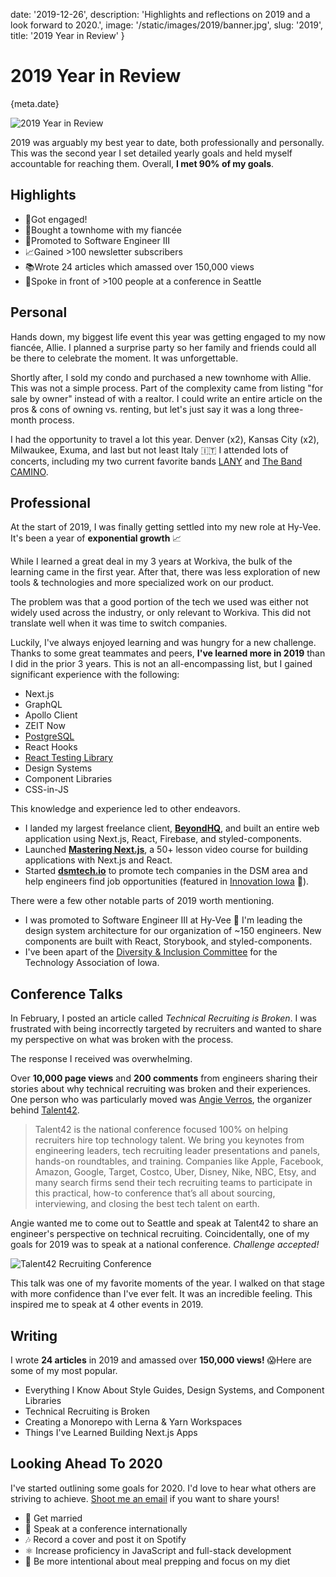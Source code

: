 
date: '2019-12-26',
description: 'Highlights and reflections on 2019 and a look forward to 2020.',
image: '/static/images/2019/banner.jpg',
slug: '2019',
title: '2019 Year in Review'
}


# 2019 Year in Review

<Date>{meta.date}</Date>

![2019 Year in Review](/static/images/2019/banner.jpg)

2019 was arguably my best year to date, both professionally and personally.
This was the second year I set detailed yearly goals and held myself accountable for reaching them. Overall, **I met 90% of my goals**.

## Highlights

-   💍Got engaged!
-   🏡Bought a townhome with my fiancée
-   🚀Promoted to Software Engineer III
-   📈Gained >100 newsletter subscribers
-   📚Wrote 24 articles which amassed over 150,000 views
-   🎤Spoke in front of >100 people at a conference in Seattle

## Personal

Hands down, my biggest life event this year was getting engaged to my now fiancée, Allie.
I planned a surprise party so her family and friends could all be there to celebrate the moment. It was unforgettable.

<!-- ![I got engaged!](/static/images/2019/engaged.png) -->

<!-- Include pictures? -->

Shortly after, I sold my condo and purchased a new townhome with Allie. This was not a simple process.
Part of the complexity came from listing "for sale by owner" instead of with a realtor.
I could write an entire article on the pros & cons of owning vs. renting, but let's just say it was a long three-month process.

<!-- Include pictures? -->

I had the opportunity to travel a lot this year. Denver (x2), Kansas City (x2), Milwaukee, Exuma, and last but not least <Link slug="blog/italy" title="Backpacking Italy">Italy</Link> 🇮🇹
I attended lots of concerts, including my two current favorite bands [LANY](https://thisislany.com) and [The Band CAMINO](https://www.thebandcamino.com/).

## Professional

At the start of 2019, I was finally getting settled into my <Link slug="blog/joining-hy-vee" title="Joining Hy-Vee">new role at Hy-Vee.</Link>
It's been a year of **exponential growth** 📈

While I learned a great deal in my 3 years at Workiva, the bulk of the learning came in the first year.
After that, there was less exploration of new tools & technologies and more specialized work on our product.

The problem was that a good portion of the tech we used was either not widely used across the industry, or only relevant to Workiva.
This did not translate well when it was time to switch companies.

Luckily, I've always enjoyed learning and was hungry for a new challenge.
Thanks to some great teammates and peers, **I've learned more in 2019** than I did in the prior 3 years.
This is not an all-encompassing list, but I gained significant experience with the following:

-   <Link slug="blog/things-ive-learned-building-nextjs-apps" title="Things I've Learned Building Next.js Apps">Next.js</Link>
-   <Link slug="blog/graphql-at-hy-vee" title="GraphQL at Hy-Vee">GraphQL</Link>
-   <Link slug="blog/graphql-at-hy-vee" title="GraphQL at Hy-Vee">Apollo Client</Link>
-   <Link slug="blog/going-serverless-next-firebase-now" title="Going Serverless with Next.js, Firebase, and Now">ZEIT Now</Link>
-   [PostgreSQL](https://www.postgresql.org/)
-   <Link slug="blog/real-time-post-views" title="Real-Time Blog Post Views with React and Firebase">React Hooks</Link>
-   [React Testing Library](https://testing-library.com/docs/react-testing-library/intro)
-   <Link slug="blog/style-guides-component-libraries-design-systems" title="Everything I Know About Style Guides, Design Systems, and Component Libraries">Design Systems</Link>
-   <Link slug="blog/monorepo-lerna-yarn-workspaces" title="Creating a Monorepo with Lerna & Yarn Workspaces">Component Libraries</Link>
-   <Link slug="blog/ui-component-library-with-styled-components" title="Building a UI Component Library with Styled Components">CSS-in-JS</Link>

This knowledge and experience led to other endeavors.

-   I landed my largest freelance client, **[BeyondHQ](https://beyondhq.co/)**, and built an <Link slug="blog/going-serverless-next-firebase-now" title="Going Serverless with Next.js, Firebase, and Now">entire web application</Link> using Next.js, React, Firebase, and styled-components.
-   Launched **[Mastering Next.js](https://masteringnextjs.com/)**, a 50+ lesson video course for building applications with Next.js and React.
-   Started **[dsmtech.io](https://dsmtech.io/)** to promote tech companies in the DSM area and help engineers find job opportunities (featured in [Innovation Iowa](https://innovationia.com/2019/01/03/dsmtech-io-launches-for-tech-job-seekers-scouting-des-moines/) 🚀).

There were a few other notable parts of 2019 worth mentioning.

-   I was promoted to Software Engineer III at Hy-Vee 🎉 I'm leading the design system architecture for our organization of ~150 engineers. New components are built with React, Storybook, and styled-components.
-   I've been apart of the [Diversity & Inclusion Committee](https://www.technologyiowa.org/Priorities/ShowPriority?id=4) for the Technology Association of Iowa.

## Conference Talks

In February, I posted an article called <Link slug="blog/technical-recruiting-is-broken" title="Technical Recruiting is Broken">_Technical Recruiting is Broken_</Link>.
I was frustrated with being incorrectly targeted by recruiters and wanted to share my perspective on what was broken with the process.

The response I received was overwhelming.

Over **10,000 page views** and **200 comments** from engineers sharing their stories about why technical recruiting was broken and their experiences.
One person who was particularly moved was [Angie Verros](https://www.linkedin.com/in/averros), the organizer behind [Talent42](https://www.talent42.com/home).

> Talent42 is the national conference focused 100% on helping recruiters hire top technology talent. We bring you keynotes from engineering leaders, tech recruiting leader presentations and panels, hands-on roundtables, and training. Companies like Apple, Facebook, Amazon, Google, Target, Costco, Uber, Disney, Nike, NBC, Etsy, and many search firms send their tech recruiting teams to participate in this practical, how-to conference that’s all about sourcing, interviewing, and closing the best tech talent on earth.

Angie wanted me to come out to Seattle and speak at Talent42 to share an engineer's perspective on technical recruiting.
Coincidentally, one of my goals for 2019 was to speak at a national conference. _Challenge accepted!_

![Talent42 Recruiting Conference](/static/images/2019/talent42.png)

This talk was one of my favorite moments of the year. I walked on that stage with more confidence than I've ever felt.
It was an incredible feeling. This inspired me to speak at <Link slug="speaking" title="Speaking">4 other events</Link> in 2019.

## Writing

I wrote **24 articles** in 2019 and amassed over **150,000 views!** 😱Here are some of my most popular.

-   <Link slug="blog/style-guides-component-libraries-design-systems" title="Everything I Know About Style Guides, Design Systems, and Component Libraries">Everything I Know About Style Guides, Design Systems, and Component Libraries</Link>
-   <Link slug="blog/technical-recruiting-is-broken" title="Technical Recruiting is Broken">Technical Recruiting is Broken</Link>
-   <Link slug="blog/monorepo-lerna-yarn-workspaces" title="Creating a Monorepo with Lerna & Yarn Workspaces">Creating a Monorepo with Lerna & Yarn Workspaces</Link>
-   <Link slug="blog/things-ive-learned-building-nextjs-apps" title="Things I've Learned Building Next.js Apps">Things I've Learned Building Next.js Apps</Link>

## Looking Ahead To 2020

I've started outlining some goals for 2020. I'd love to hear what others are striving to achieve. [Shoot me an email](mailto:me@leerob.io) if you want to share yours!

-   💍 Get married
-   🎤 Speak at a conference internationally
-   🎶 Record a cover and post it on Spotify
-   ⚛️ Increase proficiency in JavaScript and full-stack development
-   🍇 Be more intentional about meal prepping and focus on my diet
